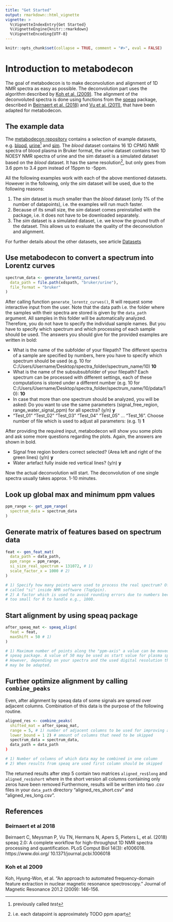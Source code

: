 ---
title: "Get Started"
output: rmarkdown::html_vignette
vignette: >
  %\VignetteIndexEntry{Get Started}
  %\VignetteEngine{knitr::rmarkdown}
  %\VignetteEncoding{UTF-8}
---

```{r knitr-setup, include = FALSE}
knitr::opts_chunk$set(collapse = TRUE, comment = "#>", eval = FALSE)
```

# Introduction to metabodecon

The goal of metabodecon is to make deconvolution and alignment of 1D NMR spectra as easy as possible. The deconvolution part uses the algorithm described by [Koh et al. (2009)](https://doi.org/10.1016/j.jmr.2009.09.003). The alignment of the deconvoluted spectra is done using functions from the [speaq](https://CRAN.R-project.org/package=speaq) package, described in [Beirnaert et al. (2018)](https://doi.org/10.1371/journal.pcbi.1006018) and [Vu et al. (2011)](https://doi.org/doi:10.1186/1471-2105-12-405), that have been adapted for metabodecon.

## The example data

The [metabodecon repository](https://github.com/spang-lab/metabodecon) contains a selection of example datasets, e.g. [blood], [urine][^1] and [sim]. The _blood_ dataset contains 16 1D CPMG NMR spectra of blood plasma in Bruker format, the _urine_ dataset contains two 1D NOESY NMR spectra of urine and the sim dataset is a simulated dataset based on the _blood_ dataset. It has the same resolution[^2], but only goes from 3.6 ppm to 3.4 ppm instead of 15ppm to -5ppm.

All the following examples work with each of the above mentioned datasets. However in the following, only the _sim_ dataset will be used, due to the following reasons:

1. The _sim_ dataset is much smaller than the _blood_ dataset (only 1% of the number of datapoints), i.e. the examples will run much faster.
2. Because of its small size, the _sim_ dataset comes preinstalled with the package, i.e. it does not have to be downloaded separately.
3. The _sim_ dataset is a simulated dataset, i.e. we know the ground truth of the dataset. This allows us to evaluate the quality of the deconvolution and alignment.

For further details about the other datasets, see article [Datasets](file:///C:/Users/tobi/repos/github/spang-lab/metabodecon/docs/articles/Datasets.html)

[^1]: previously called _test_
[^2]: i.e. each datapoint is approximately TODO ppm apart

[blood]: https://github.com/spang-lab/metabodecon/tree/main/misc/datasets/blood,
[urine]: https://github.com/spang-lab/metabodecon/tree/main/misc/datasets/urine
[sim]: https://github.com/spang-lab/metabodecon/tree/main/inst/example_datasets/bruker/sim

## Use metabodecon to convert a spectrum into Lorentz curves

```{r}
spectrum_data <- generate_lorentz_curves(
  data_path = file.path(xdspath, "bruker/urine"),
  file_format = "bruker"
)
```

After calling function `generate_lorentz_curves()`, R will request some interactive input from the user. Note that the data path i.e. the folder where the samples with their spectra are stored is given by the `data_path` argument. All samples in this folder will be automatically analyzed. Therefore, you do not have to specify the individual sample names. But you have to specify which spectrum and which processing of each sample should be used. The answers you should give for the provided examples are written in bold:

* What is the name of the subfolder of your filepath? The different spectra of a sample are specified by numbers, here you have to specify which spectrum should be used (e.g. 10 for C:/Users/Username/Desktop/spectra_folder/spectrum_name/10) **10**
* What is the name of the subsubsubfolder of your filepath? Each spectrum can be processed with different settings, each of these computations is stored under a different number (e.g. 10 for C:/Users/Username/Desktop/spectra_folder/spectrum_name/10/pdata/10): **10**
* In case that more than one spectrum should be analyzed, you will be asked: Do you want to use the same parameters (signal_free_region, range_water_signal_ppm) for all spectra? (y/n) **y**
* "Test_01" "Test_02" "Test_03" "Test_04" "Test_05" ... "Test_16". Choose number of file which is used to adjust all parameters: (e.g. 1) **1**

After providing the required input, metabodecon will show you some plots and ask some more questions regarding the plots. Again, the answers are shown in bold.

* Signal free region borders correct selected? (Area left and right of the green lines) (y/n) **y**
* Water artefact fully inside red vertical lines? (y/n) **y**

Now the actual deconvolution will start. The deconvolution of one single spectra usually takes approx. 1-10 minutes.

## Look up global max and minimum ppm values

```{r}
ppm_range <- get_ppm_range(
  spectrum_data = spectrum_data
)
```

## Generate matrix of features based on spectrum data

```{r}
feat <- gen_feat_mat(
  data_path = data_path,
  ppm_range = ppm_range,
  si_size_real_spectrum = 131072, # 1)
  scale_factor_x = 1000 # 2)
)

# 1) Specify how many points were used to process the real spectrum? Often
# called "si" inside NMR software (TopSpin).
# 2) A factor which is used to avoid rounding errors due to numbers becoming
# too small for R to handle e.g., 1000.
```

## Start alignment by using speaq package

```{r}
after_speaq_mat <- speaq_align(
  feat = feat,
  maxShift = 50 # 1)
)

# 1) Maximum number of points along the "ppm-axis" a value can be moved by the
# speaq package. A value of 50 may be used as start value for plasma spectra.
# However, depending on your spectra and the used digital resolution this value
# may be be adapted.
```

## Further optimize alignment by calling `combine_peaks`

Even, after alignment by speaq data of some signals are spread over adjacent columns. Combination of this
data is the purpose of the following routine.
```{r}
aligned_res <- combine_peaks(
  shifted_mat = after_speaq_mat,
  range = 5, # 1) number of adjacent columns to be used for improving alignment
  lower_bound = 1 2) # amount of columns that need to be skipped
  spectrum_data = spectrum_data,
  data_path = data_path
)

# 1) Number of columns of which data may be combined in one column
# 2) When results from speaq are used first column should be skipped
```

The returned results after step 5 contain two matrices `aligned_res$long` and
`aligned_res$short` where in the short version all columns containing only
zeros have been removed Furthermore, results will be written into two .csv
files in your `data_path` directory "aligned_res_short.csv" and
"aligned_res_long.csv".

## References

### Beirnaert et al 2018

Beirnaert C, Meysman P, Vu TN, Hermans N, Apers S, Pieters L, et al. (2018) speaq 2.0: A complete workflow for high-throughput 1D NMR spectra processing and quantification. PLoS Comput Biol 14(3): e1006018. https://www.doi.org/ 10.1371/journal.pcbi.1006018

### Koh et al 2009

Koh, Hyung-Won, et al. "An approach to automated frequency-domain feature extraction in nuclear magnetic resonance spectroscopy." Journal of Magnetic Resonance 201.2 (2009): 146-156.
